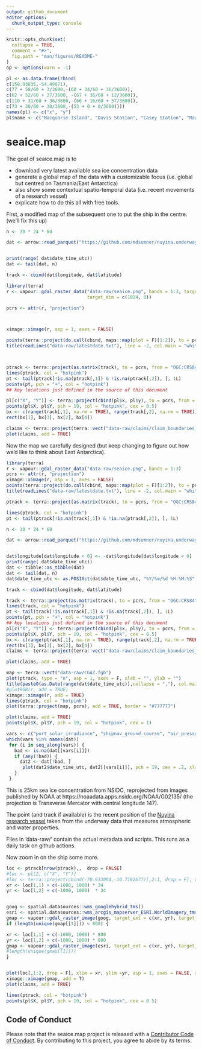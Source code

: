 ```yaml
---
output: github_document
editor_options: 
  chunk_output_type: console
---
```


<!-- README.md is generated from README.Rmd. Please edit that file -->

```r
knitr::opts_chunk$set(
  collapse = TRUE,
  comment = "#>",
  fig.path = "man/figures/README-"
)
op <- options(warn = -1)

pl <- as.data.frame(rbind(
c(158.93835,-54.49871), 
c(77 + 58/60 + 3/3600,-(68 + 34/60 + 36/3600)),
c(62 + 52/60 + 27/3600, -(67 + 36/60 + 12/3600)),
c(110 + 31/60 + 36/3600,-(66 + 16/60 + 57/3600)),
c(73 + 30/60 + 30/3600,-(53 + 0 + 0/3600))))
names(pl) <- c("x", "y")
pl$name <- c("Macquarie Island", "Davis Station", "Casey Station", "Mawson Station", "Heard Island")
```
# seaice.map

<!-- badges: start -->
<!-- [![R-CMD-check](https://github.com/mdsumner/seaice.map/actions/workflows/R-CMD-check.yaml/badge.svg)](https://github.com/mdsumner/seaice.map/actions/workflows/R-CMD-check.yaml)-->
<!-- badges: end -->

The goal of seaice.map is to 

- download very latest available sea ice concentration data
- generate a global map of the data with a customizable focus (i.e. global but centred on Tasmania/East Antarctica)
- also show some contextual spatio-temporal data (i.e. recent movements of a research vessel)
- explicate how to do this all with free tools. 

First, a modified map of the subsequent one to put the ship in the centre.  (we'll fix this up)

```r
n <- 30 * 24 * 60

dat <- arrow::read_parquet("https://github.com/mdsumner/nuyina.underway/raw/main/data-raw/nuyina_underway.parquet")


print(range( dat$date_time_utc))
dat <- tail(dat, n)

track <- cbind(dat$longitude, dat$latitude)

library(terra)
r <- vapour::gdal_raster_data("data-raw/seaice.png", bands = 1:3, target_crs = sprintf("+proj=tmerc +lon_0=%f", track[nrow(track), 1]), 
                              target_dim = c(1024, 0))

pcrs <- attr(r, "projection")



ximage::ximage(r, asp = 1, axes = FALSE)

points(terra::project(do.call(cbind, maps::map(plot = F)[1:2]), to = pcrs, from = "OGC:CRS84"), pch = ".", col = "#777777")
title(readLines("data-raw/latestdate.txt"), line = -2, col.main = "white")



ptrack <- terra::project(as.matrix(track), to = pcrs, from = "OGC:CRS84")
lines(ptrack, col = "hotpink")
pt <- tail(ptrack[!is.na(ptrack[,1]) & !is.na(ptrack[,2]), ], 1L)
points(pt, pch = "+", col = "hotpink")
## key locations just defined in the source of this document

pl[c("X", "Y")] <- terra::project(cbind(pl$x, pl$y), to = pcrs, from = "OGC:CRS84")
points(pl$X, pl$Y, pch = 19, col = "hotpink", cex = 0.5)
bx <- c(range(track[,1], na.rm = TRUE), range(track[,2], na.rm = TRUE))
rect(bx[1], bx[3], bx[2], bx[4])

claims <- terra::project(terra::vect("data-raw/claims/claim_boundaries_ps.shp"), pcrs)
plot(claims, add = TRUE)

```


Now the map we carefully designed (but keep changing to figure out how we'd like to think about East Antarctica). 

```r
library(terra)
r <- vapour::gdal_raster_data("data-raw/seaice.png", bands = 1:3)
pcrs <- attr(r, "projection")
ximage::ximage(r, asp = 1, axes = FALSE)
points(terra::project(do.call(cbind, maps::map(plot = F)[1:2]), to = pcrs, from = "OGC:CRS84"), pch = ".", col = "#777777")
title(readLines("data-raw/latestdate.txt"), line = -2, col.main = "white")

ptrack <- terra::project(as.matrix(track), to = pcrs, from = "OGC:CRS84")

lines(ptrack, col = "hotpink")
pt <- tail(ptrack[!is.na(track[,1]) & !is.na(ptrack[,2]), ], 1L)

n <- 30 * 24 * 60

dat <- arrow::read_parquet("https://github.com/mdsumner/nuyina.underway/raw/main/data-raw/nuyina_underway.parquet")


dat$longitude[dat$longitude < 0] <- -dat$longitude[dat$longitude < 0] 
print(range( dat$date_time_utc))
dat <- tibble::as_tibble(dat)
dat <- tail(dat, n)
dat$date_time_utc <- as.POSIXct(dat$date_time_utc, "%Y/%m/%d %H:%M:%S", tz = "UTC")

track <- cbind(dat$longitude, dat$latitude)

track <- terra::project(as.matrix(track), to = pcrs, from = "OGC:CRS84")
lines(track, col = "hotpink")
pt <- tail(track[!is.na(track[,1]) & !is.na(track[,2]), ], 1L)
points(pt, pch = "+", col = "hotpink")
## key locations just defined in the source of this document
pl[c("X", "Y")] <- terra::project(cbind(pl$x, pl$y), to = pcrs, from = "OGC:CRS84")
points(pl$X, pl$Y, pch = 19, col = "hotpink", cex = 0.5)
bx <- c(range(ptrack[,1], na.rm = TRUE), range(ptrack[,2], na.rm = TRUE))
rect(bx[1], bx[3], bx[2], bx[4])
claims <- terra::project(terra::vect("data-raw/claims/claim_boundaries_ps.shp"), pcrs)

plot(claims, add = TRUE)

map <- terra::vect("data-raw/CGAZ.fgb")
plot(ptrack, type = "n", asp = 1, axes = F, xlab = "", ylab = "")
title(paste0(as.Date(range(dat$date_time_utc)),collapse = ","), col.main = "white")
#plotRGB(r, add = TRUE)
ximage::ximage(r, add = TRUE)
lines(ptrack, col = "hotpink")
plot(terra::project(map, pcrs), add = TRUE, border = "#777777")

plot(claims, add = TRUE)
points(pl$X, pl$Y, pch = 19, col = "hotpink", cex = 1)
```


```r

vars <- c("port_solar_irradiance", "shipnav_ground_course", "air_pressure_trend3h", "fore_2_wind_from_direction_true", "port_air_temperature", "longitude", "latitude")
which(vars %in% names(dat))
 for (i in seq_along(vars)) {
   bad <- is.na(dat[[vars[i]]])
   if (any(!bad)) {
     dat2 <- dat[!bad, ]
      plot(dat2$date_time_utc, dat2[[vars[i]]], pch = 19, cex = .2, xlab = "", main = vars[i])
   }
 }

```


This is 25km sea ice concentration from NSIDC, reprojected from images published by NOAA at https://noaadata.apps.nsidc.org/NOAA/G02135/ (the projection is Transverse Mercator with central longitude 147). 

The point (and track if available) is the recent position of the [Nuyina research vessel](https://www.antarctica.gov.au/nuyina/) taken from the underway data that measures atmospheric and water properties. 

Files in 'data-raw/' contain the actual metadata and scripts. This runs as a daily task on github actions. 


Now zoom in on the ship some more. 

```r
loc <- ptrack[nrow(ptrack),,  drop = FALSE]
#loc <- pl[2, c("X", "Y")]
#loc <- terra::project(cbind(-70.933004,-10.7192677)[,2:1, drop = F], to = pcrs, from = "OGC:CRS84")
xr <- loc[1,1] + c(-1000, 1000) * 34
yr <- loc[1,2] + c(-1000, 1000)  * 34


goog <- spatial.datasources::wms_googlehybrid_tms()
esri <- spatial.datasources::wms_arcgis_mapserver_ESRI.WorldImagery_tms()
gmap <- vapour::gdal_raster_image(goog, target_ext = c(xr, yr), target_crs = pcrs, target_dim = c(1024, 0))
if (length(unique(gmap[[1]])) < 800) {

xr <- loc[1,1] + c(-1000, 1000) * 800
yr <- loc[1,2] + c(-1000, 1000) * 800
gmap <- vapour::gdal_raster_image(esri, target_ext = c(xr, yr), target_crs = pcrs, target_dim = c(1024, 0))
#length(unique(gmap[[1]]))
}


plot(loc[,1:2, drop = F], xlim = xr, ylim =yr, asp = 1, axes = FALSE, xlab = "", ylab = "")
ximage::ximage(gmap, add = T)
plot(claims, add = TRUE)

lines(ptrack, col = "hotpink")
points(pl$X, pl$Y, pch = 19, col = "hotpink", cex = 0.5)


```


## Code of Conduct
  
Please note that the seaice.map project is released with a [Contributor Code of Conduct](https://contributor-covenant.org/version/2/1/CODE_OF_CONDUCT.html). By contributing to this project, you agree to abide by its terms.
